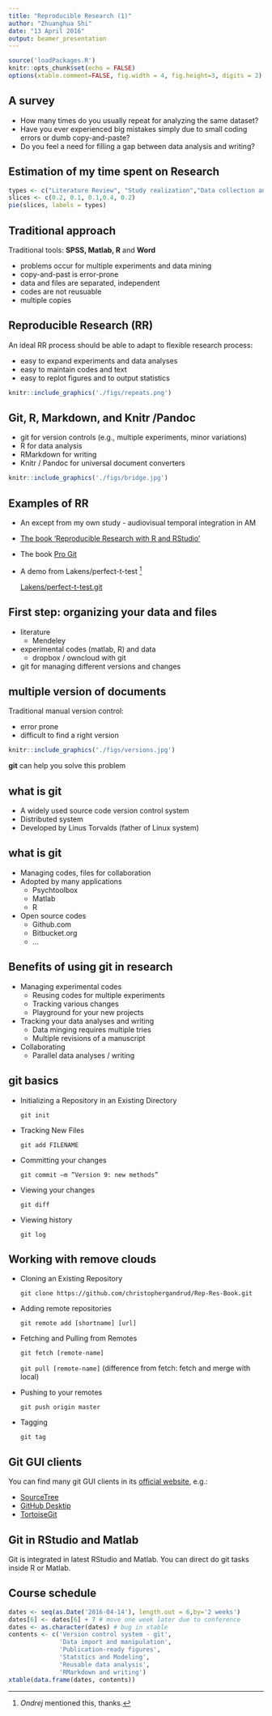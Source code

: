```yaml
---
title: "Reproducible Research (1)"
author: "Zhuanghua Shi"
date: "13 April 2016"
output: beamer_presentation
---
```


```r
source('loadPackages.R')
knitr::opts_chunk$set(echo = FALSE)
options(xtable.comment=FALSE, fig.width = 4, fig.height=3, digits = 2) #hide  comments
```

## A survey

- How many times do you usually repeat for analyzing the same dataset?
- Have you ever experienced big mistakes simply due to small coding errors or dumb copy-and-paste?
- Do you feel a need for filling a gap between data analysis and writing?

## Estimation of my time spent on Research

```r
types <- c("Literature Review", "Study realization","Data collection and Analysis",'Refining design and analysis', "Writing")
slices <- c(0.2, 0.1, 0.1,0.4, 0.2)
pie(slices, labels = types)
```

## Traditional approach

Traditional tools: __SPSS, Matlab, R__ and __Word__

- problems occur for multiple experiments and data mining
- copy-and-past is error-prone
- data and files are separated, independent
- codes are not reusuable
- multiple copies

## Reproducible Research (RR)

An ideal RR process should be able to adapt to flexible research process:

- easy to expand experiments and data analyses
- easy to maintain codes and text
- easy to replot figures and to output statistics 

```r
knitr::include_graphics('./figs/repeats.png')
```

## Git, R, Markdown, and Knitr /Pandoc
- git for version controls (e.g., multiple experiments, minor variations)
- R for data analysis
- RMarkdown for writing
- Knitr / Pandoc for universal document converters

```r
knitr::include_graphics('./figs/bridge.jpg')
```

## Examples of RR

- An except from my own study - audiovisual temporal integration in AM
- [The book 'Reproducible Research with R and RStudio'](http://christophergandrud.GitHub.io/RepResR-RStudio/) 
- The book [Pro Git](https://github.com/progit/progit2.git)
- A demo from Lakens/perfect-t-test ^[_Ondrej_ mentioned this, thanks.]

    [Lakens/perfect-t-test.git](https://github.com/Lakens/perfect-t-test.git)

## First step: organizing your data and files

- literature
  - Mendeley 
- experimental codes (matlab, R) and data
  - dropbox / owncloud with git
- git for managing different versions and changes

## multiple version of documents

Traditional manual version control:

- error prone
- difficult to find a right version

```r
knitr::include_graphics('./figs/versions.jpg')
```

__git__ can help you solve this problem

## what is git

- A widely used source code version control system
- Distributed system
- Developed by Linus Torvalds (father of Linux system)

## what is git

- Managing codes, files for collaboration
- Adopted by many applications
  - Psychtoolbox
  - Matlab
  - R
- Open source codes
  - Github.com
  - Bitbucket.org
  - ...

## Benefits of using git in research

- Managing experimental codes
  - Reusing codes for multiple experiments
  - Tracking various changes
  - Playground for your new projects
- Tracking your data analyses and writing
  - Data minging requires multiple tries
  - Multiple revisions of a manuscript
- Collaborating
  - Parallel data analyses / writing
  
## git basics
- Initializing a Repository in an Existing Directory

  `git init`
  
- Tracking New Files

  `git add FILENAME`
  
- Committing your changes

  `git commit –m ”Version 9: new methods”`
  
- Viewing your changes

  `git diff `
  
- Viewing history

  `git log`

## Working with remove clouds

- Cloning an Existing Repository

  `git clone https://github.com/christophergandrud/Rep-Res-Book.git`

- Adding remote repositories

  `git remote add [shortname] [url]`
  
- Fetching and Pulling from Remotes

  `git fetch [remote-name]`
  
  `git pull [remote-name]	`
   (difference from fetch: fetch and merge with local)

- Pushing to your remotes

  `git push origin master`
  
- Tagging

  `git tag`

## Git GUI clients

You can find many git GUI clients in its [official website](https://git-scm.com/downloads/guis), e.g.:

- [SourceTree](https://www.sourcetreeapp.com)
- [GitHub Desktip](https://desktop.github.com)
- [TortoiseGit](https://tortoisegit.org)

## Git in RStudio and Matlab

Git is integrated in latest RStudio and Matlab. You can direct do git tasks inside R or Matlab. 

## Course schedule
```r
dates <- seq(as.Date('2016-04-14'), length.out = 6,by='2 weeks')
dates[6] <- dates[6] + 7 # move one week later due to conference
dates <- as.character(dates) # bug in xtable
contents <- c('Version control system - git', 
              'Data import and manipulation',
              'Publication-ready figures',
              'Statstics and Modeling',
              'Reusable data analysis',
              'RMarkdown and writing')
xtable(data.frame(dates, contents))
```


